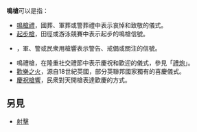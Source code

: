 '''鳴槍'''可以是指：

* [[鳴槍禮|鳴槍禮]]，國葬、軍葬或警葬禮中表示哀悼和致敬的儀式。
* [[起步槍|起步槍]]，田徑或游泳競賽中表示起步的鳴槍信號。
* {{tsl|en|Warning shot|鳴槍警告}}，軍、警或民衆用槍響表示警告、戒備或關注的信號。
* 鳴禮槍，在隆重社交禮節中表示慶祝和歡迎的儀式，參見「[[禮炮|禮炮]]」。
* [[歡樂之火|歡樂之火]]，源自18世紀英國，部分英聯邦國家獨有的喜慶儀式。
* [[慶祝槍響|慶祝槍響]]，民衆對天開槍表達歡慶的方式。

==另見==
* [[射擊|射擊]]

{{消歧義|M|Cat=二字消歧義}}